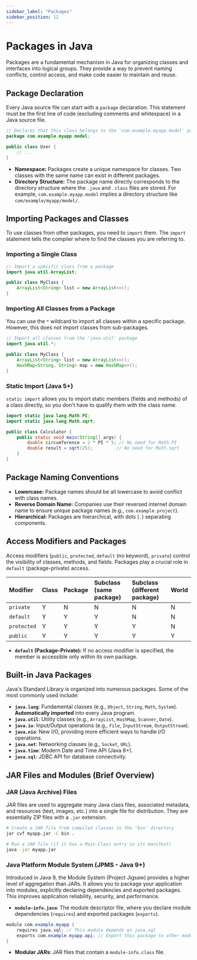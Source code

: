 ```yaml
---
sidebar_label: "Packages"
sidebar_position: 12
---
```



# Packages in Java

Packages are a fundamental mechanism in Java for organizing classes and interfaces into logical groups. They provide a way to prevent naming conflicts, control access, and make code easier to maintain and reuse.

## Package Declaration

Every Java source file can start with a `package` declaration. This statement must be the first line of code (excluding comments and whitespace) in a Java source file.

```java
// Declares that this class belongs to the 'com.example.myapp.model' package
package com.example.myapp.model;

public class User {
    // ...
}
```

-   **Namespace:** Packages create a unique namespace for classes. Two classes with the same name can exist in different packages.
-   **Directory Structure:** The package name directly corresponds to the directory structure where the `.java` and `.class` files are stored. For example, `com.example.myapp.model` implies a directory structure like `com/example/myapp/model/`.

## Importing Packages and Classes

To use classes from other packages, you need to `import` them. The `import` statement tells the compiler where to find the classes you are referring to.

### Importing a Single Class

```java
// Import a specific class from a package
import java.util.ArrayList;

public class MyClass {
    ArrayList<String> list = new ArrayList<>();
}
```

### Importing All Classes from a Package

You can use the `*` wildcard to import all classes within a specific package. However, this does not import classes from sub-packages.

```java
// Import all classes from the 'java.util' package
import java.util.*;

public class MyClass {
    ArrayList<String> list = new ArrayList<>();
    HashMap<String, String> map = new HashMap<>();
}
```

### Static Import (Java 5+)

`static import` allows you to import static members (fields and methods) of a class directly, so you don't have to qualify them with the class name.

```java
import static java.lang.Math.PI;
import static java.lang.Math.sqrt;

public class Calculator {
    public static void main(String[] args) {
        double circumference = 2 * PI * 5; // No need for Math.PI
        double result = sqrt(25);         // No need for Math.sqrt
    }
}
```

## Package Naming Conventions

-   **Lowercase:** Package names should be all lowercase to avoid conflict with class names.
-   **Reverse Domain Name:** Companies use their reversed internet domain name to ensure unique package names (e.g., `com.example.project`).
-   **Hierarchical:** Packages are hierarchical, with dots (`.`) separating components.

## Access Modifiers and Packages

Access modifiers (`public`, `protected`, `default` (no keyword), `private`) control the visibility of classes, methods, and fields. Packages play a crucial role in `default` (package-private) access.

| Modifier   | Class | Package | Subclass (same package) | Subclass (different package) | World |
| :--------- | :---- | :------ | :---------------------- | :--------------------------- | :---- |
| `private`  | Y     | N       | N                       | N                            | N     |
| `default`  | Y     | Y       | Y                       | N                            | N     |
| `protected`| Y     | Y       | Y                       | Y                            | N     |
| `public`   | Y     | Y       | Y                       | Y                            | Y     |

-   **`default` (Package-Private):** If no access modifier is specified, the member is accessible only within its own package.

## Built-in Java Packages

Java's Standard Library is organized into numerous packages. Some of the most commonly used include:

-   **`java.lang`**: Fundamental classes (e.g., `Object`, `String`, `Math`, `System`). **Automatically imported** into every Java program.
-   **`java.util`**: Utility classes (e.g., `ArrayList`, `HashMap`, `Scanner`, `Date`).
-   **`java.io`**: Input/Output operations (e.g., `File`, `InputStream`, `OutputStream`).
-   **`java.nio`**: New I/O, providing more efficient ways to handle I/O operations.
-   **`java.net`**: Networking classes (e.g., `Socket`, `URL`).
-   **`java.time`**: Modern Date and Time API (Java 8+).
-   **`java.sql`**: JDBC API for database connectivity.

## JAR Files and Modules (Brief Overview)

### JAR (Java Archive) Files

JAR files are used to aggregate many Java class files, associated metadata, and resources (text, images, etc.) into a single file for distribution. They are essentially ZIP files with a `.jar` extension.

```bash
# Create a JAR file from compiled classes in the 'bin' directory
jar cvf myapp.jar -C bin .

# Run a JAR file (if it has a Main-Class entry in its manifest)
java -jar myapp.jar
```

### Java Platform Module System (JPMS - Java 9+)

Introduced in Java 9, the Module System (Project Jigsaw) provides a higher level of aggregation than JARs. It allows you to package your application into modules, explicitly declaring dependencies and exported packages. This improves application reliability, security, and performance.

-   **`module-info.java`**: The module descriptor file, where you declare module dependencies (`requires`) and exported packages (`exports`).

```java title="module-info.java"
module com.example.myapp {
    requires java.sql; // This module depends on java.sql
    exports com.example.myapp.api; // Export this package to other modules
}
```

-   **Modular JARs**: JAR files that contain a `module-info.class` file.